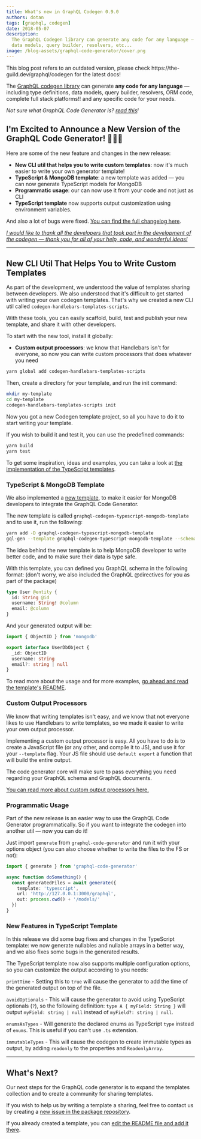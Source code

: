 ```yaml
---
title: What's new in GraphQL Codegen 0.9.0
authors: dotan
tags: [graphql, codegen]
date: 2018-05-07
description:
  The GraphQL Codegen library can generate any code for any language — including type definitions,
  data models, query builder, resolvers, etc...
image: /blog-assets/graphql-code-generator/cover.png
---
```


<Callout type="warning">
  This blog post refers to an outdated version, please check https://the-guild.dev/graphql/codegen
  for the latest docs!
</Callout>

The [GraphQL codegen library](https://github.com/dotansimha/graphql-code-generator) can generate
**any code for any language** — including type definitions, data models, query builder, resolvers,
ORM code, complete full stack platforms!! and any specific code for your needs.

_Not sure what GraphQL Code Generator is? [read this](/blog/graphql-code-generator)!_

## I'm Excited to Announce a New Version of the GraphQL Code Generator! 🎉🎉🎉

Here are some of the new feature and changes in the new release:

- **New CLI util that helps you to write custom templates**: now it's much easier to write your own
  generator template!
- **TypeScript & MongoDB template**: a new template was added — you can now generate TypeScript
  models for MongoDB
- **Programmatic usage**: our can now use it from your code and not just as CLI
- **TypeScript template** now supports output customization using environment variables.

And also a lot of bugs were fixed.
[You can find the full changelog here](https://github.com/dotansimha/graphql-code-generator/blob/master/CHANGELOG.md#090-2018-05-07).

[_I would like to thank all the developers that took part in the development of the codegen — thank you for all of your help, code, and wonderful ideas!_](https://github.com/dotansimha/graphql-code-generator/graphs/contributors)

---

## New CLI Util That Helps You to Write Custom Templates

As part of the development, we understood the value of templates sharing between developers. We also
understood that it's difficult to get started with writing your own codegen templates. That's why we
created a new CLI util called `codegen-handlebars-templates-scripts`.

With these tools, you can easily scaffold, build, test and publish your new template, and share it
with other developers.

To start with the new tool, install it globally:

- **Custom output processors**: we know that Handlebars isn't for everyone, so now you can write
  custom processors that does whatever you need

```sh
yarn global add codegen-handlebars-templates-scripts
```

Then, create a directory for your template, and run the init command:

```bash
mkdir my-template
cd my-template
codegen-handlebars-templates-scripts init
```

Now you got a new Codegen template project, so all you have to do it to start writing your template.

If you wish to build it and test it, you can use the predefined commands:

```bash
yarn build
yarn test
```

To get some inspiration, ideas and examples, you can take a look at
[the implementation of the TypeScript templates](https://github.com/dotansimha/graphql-code-generator/tree/master/packages/templates/typescript).

### TypeScript & MongoDB Template

We also implemented a
[new template](https://github.com/dotansimha/graphql-code-generator/tree/master/packages/templates/typescript-mongodb),
to make it easier for MongoDB developers to integrate the GraphQL Code Generator.

The new template is called `graphql-codegen-typescript-mongodb-template` and to use it, run the
following:

```bash
yarn add -D graphql-codegen-typescript-mongodb-template
gql-gen --template graphql-codegen-typescript-mongodb-template --schema ...
```

The idea behind the new template is to help MongoDB developer to write better code, and to make sure
their data is type safe.

With this template, you can defined you GraphQL schema in the following format: (don't worry, we
also included the GraphQL @directives for you as part of the package)

```graphql
type User @entity {
  id: String @id
  username: String! @column
  email: @column
}
```

And your generated output will be:

```typescript
import { ObjectID } from 'mongodb'

export interface UserDbObject {
  _id: ObjectID
  username: string
  email?: string | null
}
```

To read more about the usage and for more examples,
[go ahead and read the template's README](https://github.com/dotansimha/graphql-code-generator/blob/master/packages/templates/typescript-mongodb/README.md).

### Custom Output Processors

We know that writing templates isn't easy, and we know that not everyone likes to use Handlebars to
write templates, so we made it easier to write your own output processor.

Implementing a custom output processor is easy. All you have to do is to create a JavaScript file
(or any other, and compile it to JS), and use it for your `--template` flag. Your JS file should use
`default export` a function that will build the entire output.

The code generator core will make sure to pass everything you need regarding your GraphQL schema and
GraphQL documents.

[You can read more about custom output processors here.](https://github.com/dotansimha/graphql-code-generator/tree/master/packages/templates#write-your-own-output-processor)

### Programmatic Usage

Part of the new release is an easier way to use the GraphQL Code Generator programmatically. So if
you want to integrate the codegen into another util — now you can do it!

Just import `generate` from `graphql-code-generator` and run it with your options object (you can
also choose whether to write the files to the FS or not):

```typescript
import { generate } from 'graphql-code-generator'

async function doSomething() {
  const generatedFiles = await generate({
    template: 'typescript',
    url: 'http://127.0.0.1:3000/graphql',
    out: process.cwd() + '/models/'
  })
}
```

### New Features in TypeScript Template

In this release we did some bug fixes and changes in the TypeScript template: we now generate
nullables and nullable arrays in a better way, and we also fixes some bugs in the generated results.

The TypeScript template now also supports multiple configuration options, so you can customize the
output according to you needs:

`printTime` - Setting this to `true` will cause the generator to add the time of the generated
output on top of the file.

`avoidOptionals` - This will cause the generator to avoid using TypeScript optionals (`?`), so the
following definition: `type A { myField: String }` will output `myField: string | null` instead of
`myField?: string | null`.

`enumsAsTypes` - Will generate the declared enums as TypeScript `type` instead of `enums`. This is
useful if you can't use `.ts` extension.

`immutableTypes` - This will cause the codegen to create immutable types as output, by adding
`readonly` to the properties and `ReadonlyArray`.

---

## What's Next?

Our next steps for the GraphQL code generator is to expand the templates collection and to create a
community for sharing templates.

If you wish to help us by writing a template a sharing, feel free to contact us by creating a
[new issue in the package repository](https://github.com/dotansimha/graphql-code-generator/issues/new).

If you already created a template, you can
[edit the README file and add it there](https://github.com/dotansimha/graphql-code-generator/edit/master/README.md#L61).
